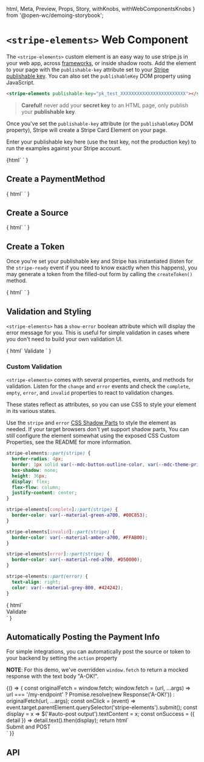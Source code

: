   html,
  Meta,
  Preview,
  Props,
  Story,
  withKnobs,
  withWebComponentsKnobs
} from '@open-wc/demoing-storybook';




<Meta title="Elements/Stripe Elements" />

# `<stripe-elements>` Web Component

The `<stripe-elements>` custom element is an easy way to use stripe.js in your web app,
across [frameworks](/?path=/docs/framework-examples-angular--stripe-elements), or inside shadow roots.
Add the element to your page with the `publishable-key` attribute set to your
[Stripe publishable key](https://dashboard.stripe.com/account/apikeys).
You can also set the `publishableKey` DOM property using JavaScript.

```html
<stripe-elements publishable-key="pk_test_XXXXXXXXXXXXXXXXXXXXXXXX"></stripe-elements>
```

> **Careful!** never add your **secret key** to an HTML page, only publish your **publishable key**.

Once you've set the `publishable-key` attribute (or the `publishableKey` DOM property), Stripe will create a Stripe Card Element on your page.

Enter your publishable key here (use the test key, not the production key) to run the examples against your Stripe account.

<Story name="Enter a Publishable Key" height="80px">
  {html`
    <mwc-textfield id="publishable-key-input"
        outlined
        helperpersistent
        label="Publishable Key"
        helper="NOTE: the input will store the publishable key in localstorage for your convenience."
        value="${publishableKey}"
        @change="${setKeys('stripe-elements:not(#should-error)')}">
    </mwc-textfield>`
  }
</Story>

## Create a PaymentMethod

<Preview>
  <Story name="Generate a PaymentMethod" height="220px">{
    html`
      <elements-demo label="Generate PaymentMethod">
        <stripe-elements generate="payment-method" publishable-key="${publishableKey}"> </stripe-elements>
      </elements-demo>
    `
  }</Story>
</Preview>

## Create a Source

<Preview>
  <Story name="Generate a Source" height="220px">{
    html`
      <elements-demo label="Generate Source">
        <stripe-elements generate="source" publishable-key="${publishableKey}"> </stripe-elements>
      </elements-demo>
    `
  }</Story>
</Preview>

## Create a Token

Once you're set your publishable key and Stripe has instantiated (listen for the `stripe-ready` event if you need to know exactly when this happens),
you may generate a token from the filled-out form by calling the `createToken()` method.

<Preview>
  <Story name="Generate a Token" height="220px">{
    html`
      <elements-demo label="Generate Token">
        <stripe-elements generate="token" publishable-key="${publishableKey}"> </stripe-elements>
      </elements-demo>
    `
  }</Story>
</Preview>

## Validation and Styling

`<stripe-elements>` has a `show-error` boolean attribute which will display the error message for you.
This is useful for simple validation in cases where you don't need to build your own validation UI.

<Preview>
  <Story name="Validation" height="120px">{
    html`
      <elements-demo>
        <stripe-elements publishable-key="should-error-use-bad-key" show-error> </stripe-elements>
        <mwc-button slot="actions" outlined @click="${event => event.target.parentElement.querySelector('stripe-elements').validate()}">Validate</mwc-button>
      </elements-demo>
    `
  }</Story>
</Preview>

### Custom Validation

`<stripe-elements>` comes with several properties, events, and methods for validation.
Listen for the `change` and `error` events and check the `complete`, `empty`, `error`, and `invalid`
properties to react to validation changes.

These states reflect as attributes, so you can use CSS to style your element in its various states.

Use the `stripe` and `error` [CSS Shadow Parts](https://developer.mozilla.org/en-US/docs/Web/CSS/::part)
to style the element as needed. If your target browsers don't yet support shadow parts,
You can still configure the element somewhat using the exposed CSS Custom Properties,
see the README for more information.

```css
stripe-elements::part(stripe) {
  border-radius: 4px;
  border: 1px solid var(--mdc-button-outline-color, var(--mdc-theme-primary, #6200ee));
  box-shadow: none;
  height: 36px;
  display: flex;
  flex-flow: column;
  justify-content: center;
}

stripe-elements[complete]::part(stripe) {
  border-color: var(--material-green-a700, #00C853);
}

stripe-elements[invalid]::part(stripe) {
  border-color: var(--material-amber-a700, #FFAB00);
}

stripe-elements[error]::part(stripe) {
  border-color: var(--material-red-a700, #D50000);
}

stripe-elements::part(error) {
  text-align: right;
  color: var(--material-grey-800, #424242);
}
```

<Preview>
  <Story name="Custom Validation" height="120px">{
    html`
      <style>
      #states stripe-elements::part(stripe) {
        border-radius: 4px;
        border: 1px solid var(--mdc-button-outline-color, var(--mdc-theme-primary, #6200ee));
        box-shadow: none;
        height: 36px;
        display: flex;
        flex-flow: column;
        justify-content: center;
      }
      #states stripe-elements[complete]::part(stripe) {
        border-color: var(--material-green-a700, #00C853);
      }
      #states stripe-elements[invalid]::part(stripe) {
        border-color: var(--material-amber-a700, #FFAB00);
      }
      #states stripe-elements[error]::part(stripe) {
        border-color: var(--material-red-a700, #D50000);
      }
      #states stripe-elements::part(error) {
        text-align: right;
        color: var(--material-grey-800, #424242);
      }
      </style>
      <article id="states">
        <stripe-elements show-error publishable-key="${publishableKey}"> </stripe-elements>
        <mwc-button outlined @click="${event => event.target.parentElement.querySelector('stripe-elements').validate()}"> Validate</mwc-button>
      </article>
    `
  }</Story>
</Preview>

## Automatically Posting the Payment Info

For simple integrations, you can automatically post the source or token to your backend by setting the `action` property

**NOTE**: For this demo, we've overridden `window.fetch` to return a mocked response with the text body "A-OK!".

<Preview>
  <Story name="Automatically Posting the Payment Info">
  {() => {
    const originalFetch = window.fetch;
    window.fetch = (url, ...args) => url === '/my-endpoint' ? Promise.resolve(new Response('A-OK!')) : originalFetch(url, ...args);
    const onClick = (event) => event.target.parentElement.querySelector('stripe-elements').submit();
    const display = x => $('#auto-post output').textContent = x;
    const onSuccess = ({ detail }) => detail.text().then(display);
    return html`
      <article id="auto-post">
        <stripe-elements
            publishable-key="${publishableKey}"
            generate="token"
            action="/my-endpoint"
            @success="${onSuccess}"
        > </stripe-elements>
        <mwc-button class="generate" outlined @click="${onClick}">Submit and POST</mwc-button>
        <output> </output>
      </article>
    `
  }}</Story>
</Preview>

## API

<Props of="stripe-elements" />
